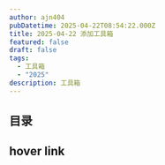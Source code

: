 ```yaml
---
author: ajn404
pubDatetime: 2025-04-22T08:54:22.000Z
title: 2025-04-22 添加工具箱
featured: false
draft: false
tags:
  - 工具箱
  - "2025"
description: 工具箱
---
```



## 目录

## hover link

<HoverLinkContainer
  client:only="react"
  url="https://github.com/ajn404/ajn404.github.io"
  img="/assets/svg/ru02.svg"
  content="hihi"
  text="hihi"
/>

<CodeFromUrl
  lang="tsx"
  highlightRange="1,103"
  url="src/components/react/UI/HoverLink.tsx"
/>
